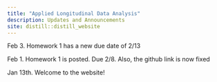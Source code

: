 ```yaml
---
title: "Applied Longitudinal Data Analysis"
description: Updates and Announcements
site: distill::distill_website
---
```


Feb 3. Homework 1 has a new due date of 2/13

Feb 1. Homework 1 is posted. Due 2/8. Also, the github link is now fixed

Jan 13th. Welcome to the website! 
